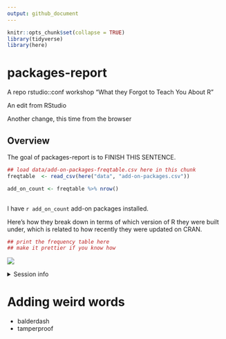 ```yaml
---
output: github_document
---
```


```r
knitr::opts_chunk$set(collapse = TRUE)
library(tidyverse)
library(here)
```

# packages-report
A repo rstudio::conf workshop "What they Forgot to Teach You About R"

An edit from RStudio

Another change, this time from the browser

## Overview

The goal of packages-report is to FINISH THIS SENTENCE.

```r
## load data/add-on-packages-freqtable.csv here in this chunk
freqtable  <- read_csv(here("data", "add-on-packages.csv"))

add_on_count <- freqtable %>% nrow()
  
```

I have `r add_on_count` add-on packages installed.

Here's how they break down in terms of which version of R they were built under, which is related to how recently they were updated on CRAN.

```r
## print the frequency table here
## make it prettier if you know how
```

![](figs/built-barchart.png)

<details>

<summary>Session info</summary>
```r
devtools::session_info()
```

</details>

# Adding weird words
- balderdash
- tamperproof